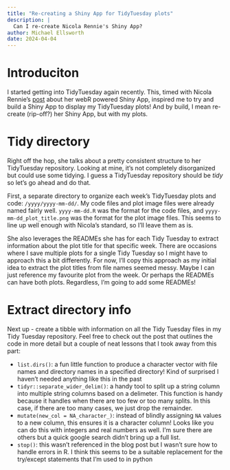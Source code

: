 ```yaml
---
title: "Re-creating a Shiny App for TidyTuesday plots"
description: |
  Can I re-create Nicola Rennie's Shiny App?
author: Michael Ellsworth
date: 2024-04-04
---
```


# Introduciton
I started getting into TidyTuesday again recently. This, timed with Nicola Rennie's [post](https://nrennie.rbind.io/blog/webr-shiny-tidytuesday/) about her webR powered Shiny App, inspired me to try and build a Shiny App to display my TidyTuesday plots! And by build, I mean re-create (rip-off?) her Shiny App, but with my plots.

# Tidy directory
Right off the hop, she talks about a pretty consistent structure to her TidyTuesday repository. Looking at mine, it's not completely disorganized but could use some tidying. I guess a TidyTuesday repository should be *tidy* so let's go ahead and do that.

First, a separate directory to organize each week's TidyTuesday plots and code: `/yyyy/yyyy-mm-dd/`. My code files and plot image files were already named fairly well. `yyyy-mm-dd.R` was the format for the code files, and `yyyy-mm-dd_plot_title.png` was the format for the plot image files. This seems to line up well enough with Nicola's standard, so I'll leave them as is.

She also leverages the READMEs she has for each Tidy Tuesday to extract information about the plot title for that specific week. There are occasions where I save multiple plots for a single Tidy Tuesday so I might have to approach this a bit differently. For now, I'll copy this approach as my initial idea to extract the plot titles from file names seemed messy. Maybe I can just reference my favourite plot from the week. Or perhaps the READMEs can have both plots. Regardless, I'm going to add some READMEs!

# Extract directory info
Next up - create a tibble with information on all the Tidy Tuesday files in my Tidy Tuesday repository. Feel free to check out the post that outlines the code in more detail but a couple of neat lessons that I took away from this part:

- `list.dirs()`: a fun little function to produce a character vector with file names and directory names in a specified directory! Kind of surprised I haven't needed anything like this in the past
- `tidyr::separate_wider_delim()`: a handy tool to split up a string column into multiple string columns based on a delimeter. This function is handy because it handles when there are too few or too many splits. In this case, if there are too many cases, we just drop the remainder.
- `mutate(new_col = NA_character_)`: instead of blindly assigning `NA` values to a new column, this ensures it is a character column! Looks like you can do this with integers and real numbers as well. I'm sure there are others but a quick google search didn't bring up a full list.
- `stop()`: this wasn't referenced in the blog post but I wasn't sure how to handle errors in R. I think this seems to be a suitable replacement for the try/except statements that I'm used to in python